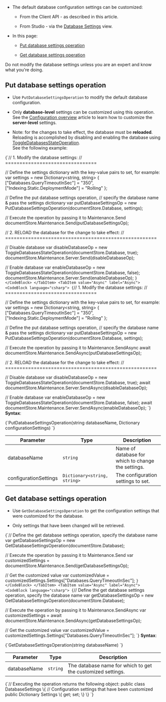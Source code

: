
<Admonition type="note" title="">
  
* The default database configuration settings can be customized:

  * From the Client API - as described in this article.

  * From Studio - via the [Database Settings](../../../../studio/database/settings/database-settings.mdx#database-settings) view.

* In this page:  

  * [Put database settings operation](../../../../client-api/operations/maintenance/configuration/database-settings-operation.mdx#put-database-settings-operation)

  * [Get database settings operation](../../../../client-api/operations/maintenance/configuration/database-settings-operation.mdx#get-database-settings-operation)

<Admonition type="warning" title="">
Do not modify the database settings unless you are an expert and know what you're doing.  
</Admonition>

</Admonition>

## Put database settings operation

* Use `PutDatabaseSettingsOperation` to modify the default database configuration.

* Only **database-level** settings can be customized using this operation.  
  See the [Configuration overview](../../../../server/configuration/configuration-options.mdx) article to learn how to customize the **server-level** settings.  

* Note: for the changes to take effect, the database must be **reloaded**.  
  Reloading is accomplished by disabling and enabling the database using [ToggleDatabasesStateOperation](../../../../client-api/operations/server-wide/toggle-databases-state.mdx).  
  See the following example:

<Tabs groupId='languageSyntax'>
<TabItem value="Sync" label="Sync">
<CodeBlock language="csharp">
{`// 1. Modify the database settings:
// ================================

// Define the settings dictionary with the key-value pairs to set, for example:
var settings = new Dictionary<string, string>
{
    ["Databases.QueryTimeoutInSec"] = "350", 
    ["Indexing.Static.DeploymentMode"] = "Rolling"
};

// Define the put database settings operation,
// specify the database name & pass the settings dictionary
var putDatabaseSettingsOp = new PutDatabaseSettingsOperation(documentStore.Database, settings);
    
// Execute the operation by passing it to Maintenance.Send
documentStore.Maintenance.Send(putDatabaseSettingsOp);
    
// 2. RELOAD the database for the change to take effect:
// =====================================================

// Disable database
var disableDatabaseOp = new ToggleDatabasesStateOperation(documentStore.Database, true);
documentStore.Maintenance.Server.Send(disableDatabaseOp);

// Enable database
var enableDatabaseOp = new ToggleDatabasesStateOperation(documentStore.Database, false);
documentStore.Maintenance.Server.Send(enableDatabaseOp);
`}
</CodeBlock>
</TabItem>
<TabItem value="Async" label="Async">
<CodeBlock language="csharp">
{`// 1. Modify the database settings:
// ================================

// Define the settings dictionary with the key-value pairs to set, for example:
var settings = new Dictionary<string, string>
{
    ["Databases.QueryTimeoutInSec"] = "350", 
    ["Indexing.Static.DeploymentMode"] = "Rolling"
};

// Define the put database settings operation,
// specify the database name & pass the settings dictionary
var putDatabaseSettingsOp = new PutDatabaseSettingsOperation(documentStore.Database, settings);
    
// Execute the operation by passing it to Maintenance.SendAsync
await documentStore.Maintenance.SendAsync(putDatabaseSettingsOp);
    
// 2. RELOAD the database for the change to take effect:
// =====================================================

// Disable database
var disableDatabaseOp = new ToggleDatabasesStateOperation(documentStore.Database, true);
await documentStore.Maintenance.Server.SendAsync(disableDatabaseOp);

// Enable database
var enableDatabaseOp = new ToggleDatabasesStateOperation(documentStore.Database, false);
await documentStore.Maintenance.Server.SendAsync(enableDatabaseOp);
`}
</CodeBlock>
</TabItem>
</Tabs>
**Syntax**:

<TabItem value="syntax_1" label="syntax_1">
<CodeBlock language="csharp">
{`PutDatabaseSettingsOperation(string databaseName, Dictionary<string, string> configurationSettings)
`}
</CodeBlock>
</TabItem>

| Parameter             | Type                         | Description                                        |
|-----------------------|------------------------------|----------------------------------------------------|
| databaseName          | `string`                     | Name of database for which to change the settings. |
| configurationSettings | `Dictionary<string, string>` | The configuration settings to set.                 |




## Get database settings operation

* Use `GetDatabaseSettingsOperation` to get the configuration settings that were customized for the database.  

* Only settings that have been changed will be retrieved.

<Tabs groupId='languageSyntax'>
<TabItem value="Sync" label="Sync">
<CodeBlock language="csharp">
{`// Define the get database settings operation, specify the database name
var getDatabaseSettingsOp = new GetDatabaseSettingsOperation(documentStore.Database);
    
// Execute the operation by passing it to Maintenance.Send
var customizedSettings = documentStore.Maintenance.Send(getDatabaseSettingsOp);

// Get the customized value
var customizedValue = customizedSettings.Settings["Databases.QueryTimeoutInSec"];
`}
</CodeBlock>
</TabItem>
<TabItem value="Async" label="Async">
<CodeBlock language="csharp">
{`// Define the get database settings operation, specify the database name
var getDatabaseSettingsOp = new GetDatabaseSettingsOperation(documentStore.Database);
    
// Execute the operation by passing it to Maintenance.SendAsync
var customizedSettings = await documentStore.Maintenance.SendAsync(getDatabaseSettingsOp);

// Get the customized value
var customizedValue = customizedSettings.Settings["Databases.QueryTimeoutInSec"];
`}
</CodeBlock>
</TabItem>
</Tabs>
**Syntax**:

<TabItem value="syntax_2" label="syntax_2">
<CodeBlock language="csharp">
{`GetDatabaseSettingsOperation(string databaseName)
`}
</CodeBlock>
</TabItem>

| Parameter    | Type     | Description                                                 |
|--------------|----------|-------------------------------------------------------------|
| databaseName | `string` | The database name for which to get the customized settings. |


<TabItem value="syntax_3" label="syntax_3">
<CodeBlock language="csharp">
{`// Executing the operation returns the following object:
public class DatabaseSettings
\{
    // Configuration settings that have been customized
    public Dictionary<string, string> Settings \{ get; set; \}
\}
`}
</CodeBlock>
</TabItem>




